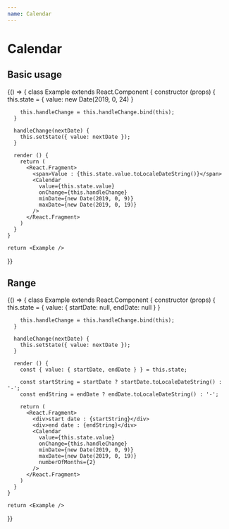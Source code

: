```yaml
---
name: Calendar
---
```



# Calendar

<PropsTable of={Calendar} />

## Basic usage

<Playground>
  {() => {
    class Example extends React.Component {
      constructor (props) {
        this.state = {
          value: new Date(2019, 0, 24)
        }
        
        this.handleChange = this.handleChange.bind(this);
      }
      
      handleChange(nextDate) {
        this.setState({ value: nextDate });
      }
      
      render () {
        return (
          <React.Fragment>
            <span>Value : {this.state.value.toLocaleDateString()}</span>
            <Calendar
              value={this.state.value}
              onChange={this.handleChange}
              minDate={new Date(2019, 0, 9)}
              maxDate={new Date(2019, 0, 19)}
            />
          </React.Fragment>
        )
      }
    }
    
    return <Example />
  }}
</Playground>

## Range

<Playground>
  {() => {
    class Example extends React.Component {
      constructor (props) {
        this.state = {
          value: {
            startDate: null,
            endDate: null
          }
        }
        
        this.handleChange = this.handleChange.bind(this);
      }
      
      handleChange(nextDate) {
        this.setState({ value: nextDate });
      }

      render () {
        const { value: { startDate, endDate } } = this.state;
        
        const startString = startDate ? startDate.toLocaleDateString() : '-';
        const endString = endDate ? endDate.toLocaleDateString() : '-';

        return (
          <React.Fragment>
            <div>start date : {startString}</div>
            <div>end date : {endString}</div>
            <Calendar
              value={this.state.value}
              onChange={this.handleChange}
              minDate={new Date(2019, 0, 9)}
              maxDate={new Date(2019, 0, 19)}
              numberOfMonths={2}
            />
          </React.Fragment>
        )
      }
    }
    
    return <Example />
  }}
</Playground>
